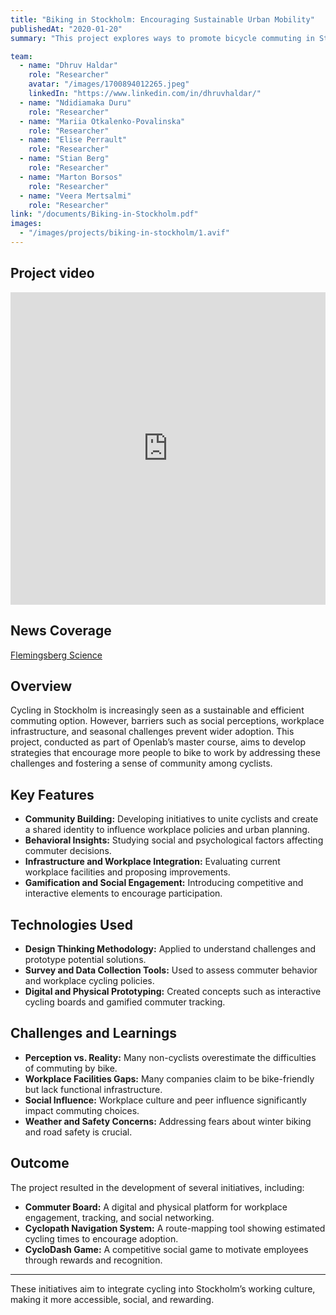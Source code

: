 ```yaml
---
title: "Biking in Stockholm: Encouraging Sustainable Urban Mobility"
publishedAt: "2020-01-20"
summary: "This project explores ways to promote bicycle commuting in Stockholm through design-thinking methodologies. The research investigates social and psychological barriers to cycling and proposes practical solutions to integrate biking into working life and make it a more social and engaging experience."

team:
  - name: "Dhruv Haldar"
    role: "Researcher"
    avatar: "/images/1700894012265.jpeg"
    linkedIn: "https://www.linkedin.com/in/dhruvhaldar/"
  - name: "Ndidiamaka Duru"
    role: "Researcher"
  - name: "Mariia Otkalenko-Povalinska"
    role: "Researcher"
  - name: "Elise Perrault"
    role: "Researcher"
  - name: "Stian Berg"
    role: "Researcher"
  - name: "Marton Borsos"
    role: "Researcher"
  - name: "Veera Mertsalmi"
    role: "Researcher"
link: "/documents/Biking-in-Stockholm.pdf"
images:
  - "/images/projects/biking-in-stockholm/1.avif"
---
```


## Project video

<iframe width="100%" height="500" src="https://www.youtube.com/embed/Le2WulfQNE8?si=u4yofHYOSmbBWEsz" title="YouTube video player" frameborder="0" allow="accelerometer; autoplay; clipboard-write; encrypted-media; gyroscope; picture-in-picture; web-share" referrerpolicy="strict-origin-when-cross-origin" style={{aspectRatio: "16/9",objectFit: "cover"}} allowfullscreen></iframe>

## News Coverage

[Flemingsberg Science](https://flemingsbergscience.se/sv/2020/03/02/cyklodash-tog-hem-flemingsberg-science-award/)

## Overview

Cycling in Stockholm is increasingly seen as a sustainable and efficient commuting option. However, barriers such as social perceptions, workplace infrastructure, and seasonal challenges prevent wider adoption. This project, conducted as part of Openlab’s master course, aims to develop strategies that encourage more people to bike to work by addressing these challenges and fostering a sense of community among cyclists.

## Key Features

- **Community Building:** Developing initiatives to unite cyclists and create a shared identity to influence workplace policies and urban planning.
- **Behavioral Insights:** Studying social and psychological factors affecting commuter decisions.
- **Infrastructure and Workplace Integration:** Evaluating current workplace facilities and proposing improvements.
- **Gamification and Social Engagement:** Introducing competitive and interactive elements to encourage participation.

## Technologies Used

- **Design Thinking Methodology:** Applied to understand challenges and prototype potential solutions.
- **Survey and Data Collection Tools:** Used to assess commuter behavior and workplace cycling policies.
- **Digital and Physical Prototyping:** Created concepts such as interactive cycling boards and gamified commuter tracking.

## Challenges and Learnings

- **Perception vs. Reality:** Many non-cyclists overestimate the difficulties of commuting by bike.
- **Workplace Facilities Gaps:** Many companies claim to be bike-friendly but lack functional infrastructure.
- **Social Influence:** Workplace culture and peer influence significantly impact commuting choices.
- **Weather and Safety Concerns:** Addressing fears about winter biking and road safety is crucial.

## Outcome

The project resulted in the development of several initiatives, including:
- **Commuter Board:** A digital and physical platform for workplace engagement, tracking, and social networking.
- **Cyclopath Navigation System:** A route-mapping tool showing estimated cycling times to encourage adoption.
- **CycloDash Game:** A competitive social game to motivate employees through rewards and recognition.

---

These initiatives aim to integrate cycling into Stockholm’s working culture, making it more accessible, social, and rewarding.
